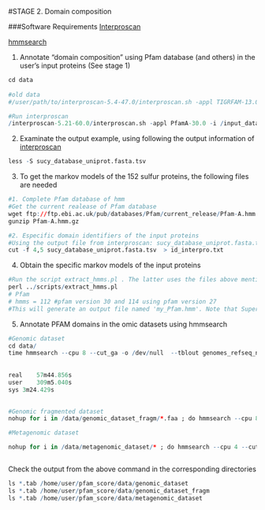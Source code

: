#STAGE 2. Domain composition 

###Software Requirements
[Interproscan]( https://www.ebi.ac.uk/interpro/interproscan.htm)

[hmmsearch](http://hmmer.org/)


1. Annotate "domain composition" using Pfam database (and others) in the user's input proteins (See stage 1) 

```r
cd data
 
#old data
#/user/path/to/interproscan-5.4-47.0/interproscan.sh -appl TIGRFAM-13.0,ProDom-2006.1,PfamA-27.0,PrositeProfiles-20.97,SMART-6.2,HAMAP-201311.27,PrositePatterns-20.97,PRINTS-42.0,SuperFamily-1.75 -i sucy_database_uniprot.fasta -f tsv -pa -iprlookupD

#Run interproscan
/interproscan-5.21-60.0/interproscan.sh -appl PfamA-30.0 -i /input_data/sucy_database_uniprot.fasta -f tsv -pa -iprlookupD

```

2. Examinate the output example, using  following the output information of   [interproscan](https://github.com/ebi-pf-team/interproscan/wiki/InterProScan5OutputFormats)

```r
less -S sucy_database_uniprot.fasta.tsv
```


3. To get the markov models of the 152 sulfur proteins, the following files are needed

```r
#1. Complete Pfam database of hmm 
#Get the current realease of Pfam database
wget ftp://ftp.ebi.ac.uk/pub/databases/Pfam/current_release/Pfam-A.hmm.gz
gunzip Pfam-A.hmm.gz
```

```r
#2. Especific domain identifiers of the input proteins 
#Using the output file from interproscan: sucy_database_uniprot.fasta.tsv,  we are interested in the 4° column:Analysis (e.g. Pfam / PRINTS / Gene3D) and the 5°: Signature Accession (e.g. PF09103 / G3DSA:2.40.50.140) 
cut -f 4,5 sucy_database_uniprot.fasta.tsv  > id_interpro.txt 
```


4. Obtain the specific markov models of the input proteins 
```r
#Run the script extract_hmms.pl . The latter uses the files above mentioned (id_interpro.txt ) and the PfamA.hmm 
perl ../scripts/extract_hmms.pl 
# Pfam
# hmms = 112 #pfam version 30 and 114 using pfam version 27 
#This will generate an output file named 'my_Pfam.hmm'. Note that Superfamily and TIGRFAM HMMs can also be used, but are commented out.
```


5. Annotate PFAM domains in the omic datasets using hmmsearch 

```r

#Genomic dataset 
cd data/
time hmmsearch --cpu 8 --cut_ga -o /dev/null  --tblout genomes_refseq_nr_22122016.1.faa.tab ../my_Pfam.hmm genomes_refseq_nr_22122016.1.faa  & 
 
  
real	57m44.856s
user	309m5.040s
sys	3m24.429s

  
#Genomic fragmented dataset 
nohup for i in /data/genomic_dataset_fragm/*.faa ; do hmmsearch --cpu 8 --cut_ga -o /dev/null --tblout $i.tab my_Pfam.hmm  $i; done  & 

#Metagenomic dataset  

nohup for i in /data/metagenomic_dataset/* ; do hmmsearch --cpu 4 --cut_ga -o /dev/null --tblout $i.tab my_Pfam.hmm  $i; done  & 



```

Check the output from the above command in the corresponding directories 

```r
ls *.tab /home/user/pfam_score/data/genomic_dataset 
ls *.tab /home/user/pfam_score/data/genomic_dataset_fragm 
ls *.tab /home/user/pfam_score/data/metagenomic_dataset
```



